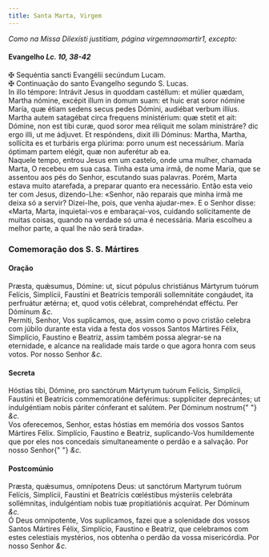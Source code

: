 ```yaml
---
title: Santa Marta, Virgem
---
```


<em>Como na Missa Dilexísti justitiam, página virgemnaomartir1, excepto:</em>

<h4 class="text-center">
  Evangelho <em>Lc. 10, 38-42</em>
</h4>
<div class="grid grid-cols-2 gap-5">
  <div class="col-6 text-justify">
    <span class="text-danger">&#10016;</span> Sequéntia sancti Evangélii
    secúndum Lucam.
  </div>
  <div class="col-6 text-justify">
    <span class="text-danger">&#10016;</span> Continuação do santo Evangelho
    segundo S. Lucas.
  </div>
  <div class="col-6 dropcaps text-justify">
    In illo témpore: Intrávit Jesus in quoddam castéllum: et múlier quædam,
    Martha nómine, excépit illum in domum suam: et huic erat soror nómine María,
    quæ étiam sedens secus pedes Dómini, audiébat verbum illíus. Martha autem
    satagébat circa frequens ministérium: quæ stetit et ait: Dómine, non est
    tibi curæ, quod soror mea réliquit me solam ministráre? dic ergo illi, ut me
    ádjuvet. Et respóndens, dixit illi Dóminus: Martha, Martha, sollícita es et
    turbáris erga plúrima: porro unum est necessárium. María óptimam partem
    elégit, quæ non auferétur ab ea.
  </div>
  <div class="col-6 dropcaps text-justify">
    Naquele tempo, entrou Jesus em um castelo, onde uma mulher, chamada Marta, O
    recebeu em sua casa. Tinha esta uma irmã, de nome Maria, que se assentou aos
    pés do Senhor, escutando suas palavras. Porém, Marta estava muito atarefada,
    a preparar quanto era necessário. Então esta veio ter com Jesus,
    dizendo-Lhe: «Senhor, não reparais que minha irmã me deixa só a servir?
    Dizei-lhe, pois, que venha ajudar-me». E o Senhor disse: «Marta, Marta,
    inquietai-vos e embaraçai-vos, cuidando solícitamente de muitas coisas,
    quando na verdade só uma é necessária. Maria escolheu a melhor parte, a qual
    lhe não será tirada».
  </div>
</div>

<h3 class="text-center">Comemoração dos S. S. Mártires</h3>

<h4 class="text-center">Oração</h4>
<div class="grid grid-cols-2 gap-5">
  <div class="col-6 dropcaps text-justify">
    Præsta, quǽsumus, Dómine: ut, sicut pópulus christiánus Mártyrum tuórum
    Felícis, Simplícii, Faustíni et Beatrícis temporáli sollemnitáte congáudet,
    ita perfruátur ætérna; et, quod votis célebrat, comprehéndat efféctu. Per
    Dóminum <em>&c.</em>
  </div>
  <div class="col-6 dropcaps text-justify">
    Permiti, Senhor, Vos suplicamos, que, assim como o povo cristão celebra com
    júbilo durante esta vida a festa dos vossos Santos Mártires Félix,
    Simplício, Faustino e Beatriz, assim também possa alegrar-se na eternidade,
    e alcance na realidade mais tarde o que agora honra com seus votos. Por
    nosso Senhor <em>&c.</em>
  </div>
</div>

<h4 class="text-center">Secreta</h4>
<div class="grid grid-cols-2 gap-5">
  <div class="col-6 dropcaps text-justify">
    Hóstias tibi, Dómine, pro sanctórum Mártyrum tuórum Felícis, Simplícii,
    Faustíni et Beatrícis commemoratióne deférimus: supplíciter deprecántes; ut
    indulgéntiam nobis páriter cónferant et salútem. Per Dóminum nostrum{" "}
    <em>&c.</em>
  </div>
  <div class="col-6 dropcaps text-justify">
    Vos oferecemos, Senhor, estas hóstias em memória dos vossos Santos Mártires
    Félix. Simplício, Faustino e Beatriz, suplicando-Vos humildemente que por
    eles nos concedais simultaneamente o perdão e a salvação. Por nosso Senhor{" "}
    <em>&c.</em>
  </div>
</div>

<h4 class="text-center">Postcomúnio</h4>
<div class="grid grid-cols-2 gap-5">
  <div class="col-6 dropcaps text-justify">
    Præsta, quǽsumus, omnípotens Deus: ut sanctórum Martyrum tuórum Felícis,
    Simplícii, Faustíni et Beatrícis cœléstibus mýsteriis celebráta sollémnitas,
    indulgéntiam nobis tuæ propitiatiónis acquírat. Per Dóminum <em>&c.</em>
  </div>
  <div class="col-6 dropcaps text-justify">
    Ó Deus omnipotente, Vos suplicamos, fazei que a solenidade dos vossos Santos
    Mártires Félix, Simplício, Faustino e Beatriz, que celebramos com estes
    celestiais mystérios, nos obtenha o perdão da vossa misericórdia. Por nosso
    Senhor <em>&c.</em>
  </div>
</div>
